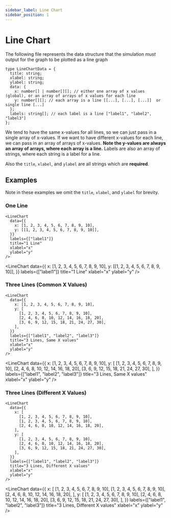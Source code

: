 ```yaml
---
sidebar_label: Line Chart
sidebar_position: 1
---
```


# Line Chart

The following file represents the data structure that the simulation _must_ output for the graph to be plotted as a line graph

```tsx
type LineChartData = {
  title: string;
  xlabel: string;
  ylabel: string;
  data: {
    x: number[] | number[][]; // either one array of x values (global), or an array of arrays of x values for each line
    y: number[][]; // each array is a line [[...], [...], [...]]  or single line [...]
  };
  labels: string[]; // each label is a line ["label1", "label2", "label3"]
};
```

We tend to have the same x-values for all lines, so we can just pass in a single array of x-values. If we want to have different x-values for each line, we can pass in an array of arrays of x-values. **Note the y-values are always an array of arrays, where each array is a line.** Labels are also an array of strings, where each string is a label for a line.

Also the `title`, `xlabel`, and `ylabel` are all strings which are **required**.

## Examples

Note in these examples we omit the `title`, `xlabel`, and `ylabel` for brevity.

### One Line


```tsx filename="1 Line"
<LineChart
  data={{
    x: [1, 2, 3, 4, 5, 6, 7, 8, 9, 10],
    y: [[1, 2, 3, 4, 5, 6, 7, 8, 9, 10]],
  }}
  labels={["label1"]}
  title="1 Line"
  xlabel="x"
  ylabel="y"
/>
```

<LineChart
  data={{
    x: [1, 2, 3, 4, 5, 6, 7, 8, 9, 10],
    y: [[1, 2, 3, 4, 5, 6, 7, 8, 9, 10]],
  }}
  labels={["label1"]}
  title="1 Line"
  xlabel="x"
  ylabel="y"
/>

### Three Lines (Common X Values)

```tsx filename="3 Lines, Same X values"
<LineChart
  data={{
    x: [1, 2, 3, 4, 5, 6, 7, 8, 9, 10],
    y: [
      [1, 2, 3, 4, 5, 6, 7, 8, 9, 10],
      [2, 4, 6, 8, 10, 12, 14, 16, 18, 20],
      [3, 6, 9, 12, 15, 18, 21, 24, 27, 30],
    ],
  }}
  labels={["label1", "label2", "label3"]}
  title="3 Lines, Same X values"
  xlabel="x"
  ylabel="y"
/>
```

<LineChart
  data={{
    x: [1, 2, 3, 4, 5, 6, 7, 8, 9, 10],
    y: [
      [1, 2, 3, 4, 5, 6, 7, 8, 9, 10],
      [2, 4, 6, 8, 10, 12, 14, 16, 18, 20],
      [3, 6, 9, 12, 15, 18, 21, 24, 27, 30],
    ],
  }}
  labels={["label1", "label2", "label3"]}
  title="3 Lines, Same X values"
  xlabel="x"
  ylabel="y"
/>

### Three Lines (Different X Values)

```tsx filename="3 Lines, Different X values"
<LineChart
  data={{
    x: [
      [1, 2, 3, 4, 5, 6, 7, 8, 9, 10],
      [1, 2, 3, 4, 5, 6, 7, 8, 9, 10],
      [2, 4, 6, 8, 10, 12, 14, 16, 18, 20],
    ],
    y: [
      [1, 2, 3, 4, 5, 6, 7, 8, 9, 10],
      [2, 4, 6, 8, 10, 12, 14, 16, 18, 20],
      [3, 6, 9, 12, 15, 18, 21, 24, 27, 30],
    ],
  }}
  labels={["label1", "label2", "label3"]}
  title="3 Lines, Different X values"
  xlabel="x"
  ylabel="y"
/>
```

<LineChart
  data={{
    x: [
      [1, 2, 3, 4, 5, 6, 7, 8, 9, 10],
      [1, 2, 3, 4, 5, 6, 7, 8, 9, 10],
      [2, 4, 6, 8, 10, 12, 14, 16, 18, 20],
    ],
    y: [
      [1, 2, 3, 4, 5, 6, 7, 8, 9, 10],
      [2, 4, 6, 8, 10, 12, 14, 16, 18, 20],
      [3, 6, 9, 12, 15, 18, 21, 24, 27, 30],
    ],
  }}
  labels={["label1", "label2", "label3"]}
  title="3 Lines, Different X values"
  xlabel="x"
  ylabel="y"
/>
